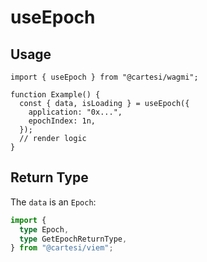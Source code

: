 # useEpoch

## Usage

```tsx twoslash
import { useEpoch } from "@cartesi/wagmi";

function Example() {
  const { data, isLoading } = useEpoch({
    application: "0x...",
    epochIndex: 1n,
  });
  // render logic
}
```

## Return Type

The `data` is an `Epoch`:

```ts twoslash
import {
  type Epoch,
  type GetEpochReturnType,
} from "@cartesi/viem";
```
